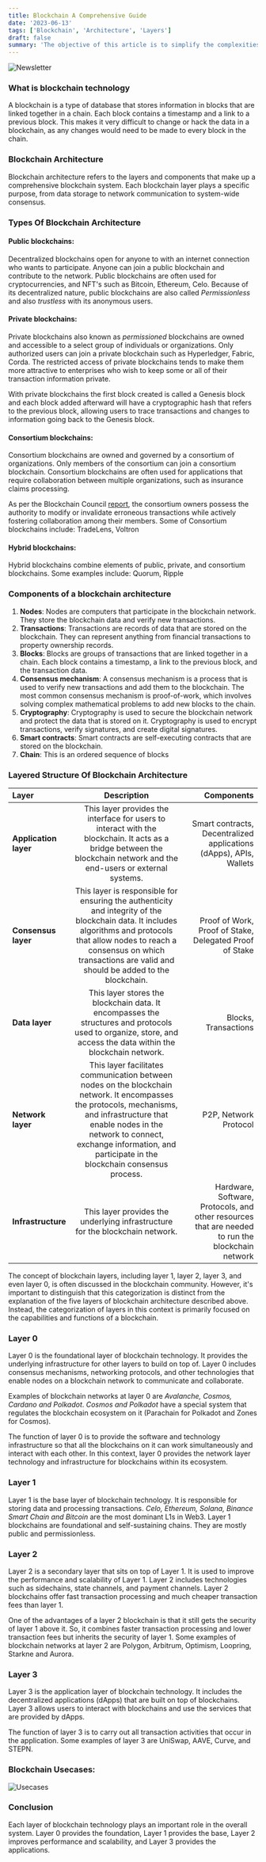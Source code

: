 ```yaml
---
title: Blockchain A Comprehensive Guide
date: '2023-06-13'
tags: ['Blockchain', 'Architecture', 'Layers']
draft: false
summary: 'The objective of this article is to simplify the complexities of blockchain architecture by analyzing its layers and the functions they serve. Our aim is to assist you in understanding the intricacies of blockchain design, enhancing performance, and recognizing any possible security weaknesses.'
---
```


![Newsletter](/static/images/canada/blockchain-arch.jpg)

### What is blockchain technology

A blockchain is a type of database that stores information in blocks that are linked together in a chain. Each block contains a timestamp and a link to a previous block. This makes it very difficult to change or hack the data in a blockchain, as any changes would need to be made to every block in the chain.

### Blockchain Architecture

Blockchain architecture refers to the layers and components that make up a comprehensive blockchain system. Each blockchain layer plays a specific purpose, from data storage to network communication to system-wide consensus.

### Types Of Blockchain Architecture

#### Public blockchains:

Decentralized blockchains open for anyone to with an internet connection who wants to participate. Anyone can join a public blockchain and contribute to the network. Public blockchains are often used for cryptocurrencies, and NFT's such as Bitcoin, Ethereum, Celo. Because of its decentralized nature, public blockchains are also called <em>Permissionless</em> and also <em>trustless</em> with its anonymous users.

#### Private blockchains:

Private blockchains also known as <em>permissioned</em> blockchains are owned and accessible to a select group of individuals or organizations. Only authorized users can join a private blockchain such as Hyperledger, Fabric, Corda. The restricted access of private blockchains tends to make them more attractive to enterprises who wish to keep some or all of their transaction information private.

With private blockchains the first block created is called a Genesis block and each block added afterward will have a cryptographic hash that refers to the previous block, allowing users to trace transactions and changes to information going back to the Genesis block.

#### Consortium blockchains:

Consortium blockchains are owned and governed by a consortium of organizations. Only members of the consortium can join a consortium blockchain. Consortium blockchains are often used for applications that require collaboration between multiple organizations, such as insurance claims processing.

As per the Blockchain Council [report](https://www.blockchain-council.org/blockchain/everything-you-need-to-know-about-consortium-blockchain/), the consortium owners possess the authority to modify or invalidate erroneous transactions while actively fostering collaboration among their members. Some of Consortium blockchains include: TradeLens, Voltron

#### Hybrid blockchains:

Hybrid blockchains combine elements of public, private, and consortium blockchains. Some examples include: Quorum, Ripple

### Components of a blockchain architecture

<ol>
  <li>
    <strong>Nodes</strong>: Nodes are computers that participate in the blockchain network. They
    store the blockchain data and verify new transactions.
  </li>
  <li>
    <strong>Transactions</strong>: Transactions are records of data that are stored on the
    blockchain. They can represent anything from financial transactions to property ownership
    records.
  </li>
  <li>
    <strong>Blocks</strong>: Blocks are groups of transactions that are linked together in a chain.
    Each block contains a timestamp, a link to the previous block, and the transaction data.
  </li>
  <li>
    <strong>Consensus mechanism</strong>: A consensus mechanism is a process that is used to verify
    new transactions and add them to the blockchain. The most common consensus mechanism is
    proof-of-work, which involves solving complex mathematical problems to add new blocks to the
    chain.
  </li>
  <li>
    <strong>Cryptography</strong>: Cryptography is used to secure the blockchain network and protect
    the data that is stored on it. Cryptography is used to encrypt transactions, verify signatures,
    and create digital signatures.
  </li>
  <li>
    <strong>Smart contracts</strong>: Smart contracts are self-executing contracts that are stored
    on the blockchain.
  </li>
  <li>
    <strong>Chain</strong>: This is an ordered sequence of blocks
  </li>
</ol>

### Layered Structure Of Blockchain Architecture

| Layer                              |                                                                                                                            Description                                                                                                                             |                                                                                       Components |
| :--------------------------------- | :----------------------------------------------------------------------------------------------------------------------------------------------------------------------------------------------------------------------------------------------------------------: | -----------------------------------------------------------------------------------------------: |
| <strong>Application layer</strong> |                                               This layer provides the interface for users to interact with the blockchain. It acts as a bridge between the blockchain network and the end-users or external systems.                                               |                               Smart contracts, Decentralized applications (dApps), APIs, Wallets |
| <strong>Consensus layer</strong>   |          This layer is responsible for ensuring the authenticity and integrity of the blockchain data. It includes algorithms and protocols that allow nodes to reach a consensus on which transactions are valid and should be added to the blockchain.           |                                          Proof of Work, Proof of Stake, Delegated Proof of Stake |
| <strong>Data layer</strong>        |                                                   This layer stores the blockchain data. It encompasses the structures and protocols used to organize, store, and access the data within the blockchain network.                                                   |                                                                             Blocks, Transactions |
| <strong>Network layer</strong>     | This layer facilitates communication between nodes on the blockchain network. It encompasses the protocols, mechanisms, and infrastructure that enable nodes in the network to connect, exchange information, and participate in the blockchain consensus process. |                                                                            P2P, Network Protocol |
| <strong>Infrastructure </strong>   |                                                                                           This layer provides the underlying infrastructure for the blockchain network.                                                                                            | Hardware, Software, Protocols, and other resources that are needed to run the blockchain network |

The concept of blockchain layers, including layer 1, layer 2, layer 3, and even layer 0, is often discussed in the blockchain community. However, it's important to distinguish that this categorization is distinct from the explanation of the five layers of blockchain architecture described above. Instead, the categorization of layers in this context is primarily focused on the capabilities and functions of a blockchain.

### Layer 0

Layer 0 is the foundational layer of blockchain technology. It provides the underlying infrastructure for other layers to build on top of. Layer 0 includes consensus mechanisms, networking protocols, and other technologies that enable nodes on a blockchain network to communicate and collaborate.

Examples of blockchain networks at layer 0 are <em>Avalanche, Cosmos, Cardano and Polkadot</em>. <em>Cosmos and Polkadot</em> have a special system that regulates the blockchain ecosystem on it (Parachain for Polkadot and Zones for Cosmos).

The function of layer 0 is to provide the software and technology infrastructure so that all the blockchains on it can work simultaneously and interact with each other. In this context, layer 0 provides the network layer technology and infrastructure for blockchains within its ecosystem.

### Layer 1

Layer 1 is the base layer of blockchain technology. It is responsible for storing data and processing transactions. <em>Celo, Ethereum, Solana, Binance Smart Chain and Bitcoin</em> are the most dominant L1s in Web3. Layer 1 blockchains are foundational and self-sustaining chains. They are mostly public and permissionless.

### Layer 2

Layer 2 is a secondary layer that sits on top of Layer 1. It is used to improve the performance and scalability of Layer 1. Layer 2 includes technologies such as sidechains, state channels, and payment channels. Layer 2 blockchains offer fast transaction processing and much cheaper transaction fees than layer 1.

One of the advantages of a layer 2 blockchain is that it still gets the security of layer 1 above it. So, it combines faster transaction processing and lower transaction fees but inherits the security of layer 1. Some examples of blockchain networks at layer 2 are Polygon, Arbitrum, Optimism, Loopring, Starkne and Aurora.

### Layer 3

Layer 3 is the application layer of blockchain technology. It includes the decentralized applications (dApps) that are built on top of blockchains. Layer 3 allows users to interact with blockchains and use the services that are provided by dApps.

The function of layer 3 is to carry out all transaction activities that occur in the application. Some examples of layer 3 are UniSwap, AAVE, Curve, and STEPN.

### Blockchain Usecases:

![Usecases](/static/images/canada/block-usecase.png)

### Conclusion

Each layer of blockchain technology plays an important role in the overall system. Layer 0 provides the foundation, Layer 1 provides the base, Layer 2 improves performance and scalability, and Layer 3 provides the applications.
